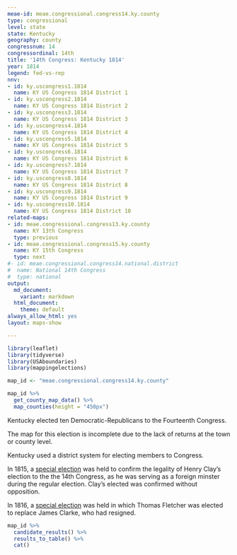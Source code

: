 ```yaml
---
meae-id: meae.congressional.congress14.ky.county
type: congressional
level: state
state: Kentucky
geography: county
congressnum: 14
congressordinal: 14th
title: '14th Congress: Kentucky 1814'
year: 1814
legend: fed-vs-rep
nnv:
- id: ky.uscongress1.1814
  name: KY US Congress 1814 District 1
- id: ky.uscongress2.1814
  name: KY US Congress 1814 District 2
- id: ky.uscongress3.1814
  name: KY US Congress 1814 District 3
- id: ky.uscongress4.1814
  name: KY US Congress 1814 District 4
- id: ky.uscongress5.1814
  name: KY US Congress 1814 District 5
- id: ky.uscongress6.1814
  name: KY US Congress 1814 District 6
- id: ky.uscongress7.1814
  name: KY US Congress 1814 District 7
- id: ky.uscongress8.1814
  name: KY US Congress 1814 District 8
- id: ky.uscongress9.1814
  name: KY US Congress 1814 District 9
- id: ky.uscongress10.1814
  name: KY US Congress 1814 District 10
related-maps:
- id: meae.congressional.congress13.ky.county
  name: KY 13th Congress
  type: previous
- id: meae.congressional.congress15.ky.county
  name: KY 15th Congress
  type: next
#- id: meae.congressional.congress14.national.district
#  name: National 14th Congress
#  type: national
output:
  md_document:
    variant: markdown
  html_document:
    theme: default
always_allow_html: yes
layout: maps-show

---
```


```r
library(leaflet)
library(tidyverse)
library(USAboundaries)
library(mappingelections)

map_id <- "meae.congressional.congress14.ky.county"
```

<div class="map">

```r
map_id %>%
  get_county_map_data() %>%
  map_counties(height = "450px")
```

</div>

Kentucky elected ten Democratic-Republicans to the Fourteenth Congress.

The map for this election is incomplete due to the lack of returns at the town or county level.

Kentucky used a district system for electing members to Congress. 

In 1815, a [special election](https://elections.lib.tufts.edu/catalog/tufts:ky.uscongress2.special.1815) was held to confirm the legality of Henry Clay’s election to the the 14th Congress, as he was serving as a foreign minster during the regular election. Clay’s elected was confirmed without opposition.

In 1816, a [special election](https://elections.lib.tufts.edu/catalog/tufts:ky.specialuscongress1.1816) was held in which Thomas Fletcher was elected to replace James Clarke, who had resigned. 

<div class="results-table">

```r
map_id %>%
  candidate_results() %>%
  results_to_table() %>%
  cat()
```

</div>
